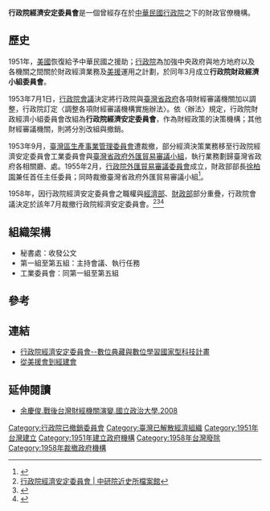 {{中華民國政府部門基礎資訊
|部門名稱       = 行政院經濟安定委員會
|外文名稱       = 
|外文語言       = 
|部門標誌       = 
|代表圖像       = 
|代表圖像名稱   = 
|成立日期       = 1951年3月
|解散日期       = 1958年7月
|所屬部門       = [[行政院|行政院]]
|組織編制       = 
|授權法源       = 
|員額任期       = 
|員額           = 
|地址           = [[臺北市|臺北市]]
|備註           = 
}}
'''行政院經濟安定委員會'''是一個曾經存在於[[中華民國行政院|中華民國行政院]]之下的財政官僚機構。

== 歷史 ==
1951年，[[美國|美國]]恢復給予中華民國之援助；[[行政院|行政院]]為加強中央政府與地方地府以及各機關之間關於財政經濟業務及[[美援|美援]]運用之計劃，於同年3月成立'''行政院財政經濟小組委員會'''。

1953年7月1日，[[行政院會議|行政院會議]]決定將行政院與[[臺灣省政府|臺灣省政府]]各項財經審議機關加以調整，行政院訂定〈調整各項財經審議機構實施辦法〉。依〈辦法〉規定，行政院財政經濟小組委員會改組為'''行政院經濟安定委員會'''，作為財經政策的決策機構；其他財經審議機關，則將分別改組與撤銷。

1953年9月，[[臺灣區生產事業管理委員會|臺灣區生產事業管理委員會]]遭裁撤，部分經濟決策業務移至行政院經濟安定委員會工業委員會與[[臺灣省政府外匯貿易審議小組|臺灣省政府外匯貿易審議小組]]，執行業務劃歸臺灣省政府各相關廳、處。1955年2月，[[行政院外匯貿易審議委員會|行政院外匯貿易審議委員會]]成立，財政部部長[[徐柏園|徐柏園]]兼任首任主任委員；同時裁撤臺灣省政府外匯貿易審議小組<ref>{{cite web|url=http://museum.mof.gov.tw/fp.asp?xItem=3669&ctNode=33|title=徐柏園相關史料|work=財政部財政史料陳列室|author=|date=2022-04-20|accessdate=2022-04-30}}</ref>。

1958年，因行政院經濟安定委員會之職權與[[中華民國經濟部|經濟部]]、[[中華民國財政部|財政部]]部分重疊，行政院會議決定於該年7月裁撤行政院經濟安定委員會。<ref>[http://archives.sinica.edu.tw/?project=%E8%A1%8C%E6%94%BF%E9%99%A2%E7%B6%93%E6%BF%9F%E5%AE%89%E5%AE%9A%E5%A7%94%E5%93%A1%E6%9C%83 行政院經濟安定委員會 | 中研院近史所檔案館]</ref><ref>{{Cite web|url=http://www.gvm.com.tw/Boardcontent_3121.html|title=遠見雜誌：溯行經濟奇蹟－工業委員會憶往（一）|accessdate=2016-12-27|date=2014-04-05|deadurl=yes|archiveurl=https://web.archive.org/web/20140405001357/http://www.gvm.com.tw/Boardcontent_3121.html|archivedate=2014-04-05}}</ref><ref>{{Cite web |url=http://atc.archives.gov.tw/govreform/ebook/download/05-1.pdf |title=行政院組織改造大事紀 |access-date=2016-12-27 |archive-url=https://web.archive.org/web/20161227130435/http://atc.archives.gov.tw/govreform/ebook/download/05-1.pdf |archive-date=2016-12-27 |dead-url=yes }}</ref>

== 組織架構 ==
* 秘書處：收發公文
* 第一組至第五組：主持會議、執行任務
* 工業委員會：同第一組至第五組

== 參考 ==
{{Reflist}}

== 連結 ==
* [http://knowledge.digitalarchives.tw/list.jsp?kid=2647097&oids=5815601,1520247,1523725,1525262,5813559,5814589,5818479,3554387,5815063,1523816,1524176,1524678,1524822,3552369,5817285,5815746,5814686,1538526,1539463,1539520 行政院經濟安定委員會--數位典藏與數位學習國家型科技計畫] {{Wayback|url=http://knowledge.digitalarchives.tw/list.jsp?kid=2647097&oids=5815601,1520247,1523725,1525262,5813559,5814589,5818479,3554387,5815063,1523816,1524176,1524678,1524822,3552369,5817285,5815746,5814686,1538526,1539463,1539520 |date=20161227125232 }}
* [http://www.tafongflour.com.tw/w5_history.htm 從美援會到經建會] {{Wayback|url=http://www.tafongflour.com.tw/w5_history.htm |date=20200812175530 }}

== 延伸閱讀 ==
* [https://nccur.lib.nccu.edu.tw/bitstream/140.119/37191/7/009107.pdf 余慶俊.戰後台灣財經機關演變.國立政治大學.2008] {{Wayback|url=https://nccur.lib.nccu.edu.tw/bitstream/140.119/37191/7/009107.pdf |date=20160329150047 }}

[[Category:行政院已撤銷委員會|Category:行政院已撤銷委員會]]
[[Category:臺灣已解散經濟組織|Category:臺灣已解散經濟組織]]
[[Category:1951年台灣建立|Category:1951年台灣建立]]
[[Category:1951年建立政府機構|Category:1951年建立政府機構]]
[[Category:1958年台灣廢除|Category:1958年台灣廢除]]
[[Category:1958年裁撤政府機構|Category:1958年裁撤政府機構]]